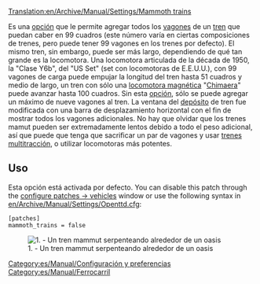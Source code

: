 [[Translation:en/Archive/Manual/Settings/Mammoth trains]]
{{es/Traducción|en/Archive/Manual/Settings/Mammoth trains|0}}

Es una [[es/Archive/Manual/Settings/Opciones avanzadas|opción]] que le permite agregar todos los [[es/Manual/Trenes|vagones]] de un [[es/Manual/Trenes|tren]] que puedan caber en 99 cuadros (este número varía en ciertas composiciones de trenes, pero puede tener 99 vagones en los trenes por defecto). El mismo tren, sin embargo, puede ser más largo, dependiendo de qué tan grande es la locomotora. Una locomotora articulada de la década de 1950, la "Clase Y6b", del "US Set" (set con locomotoras de E.E.U.U.), con 99 vagones de carga puede empujar la longitud del tren hasta 51 cuadros y  medio de largo, un tren con sólo una [[es/Manual/Base Set/MagLev|locomotora magnética]] "[[es/Manual/Base Set/Trains/Lev4 'Chimaera'|Chimaera]]" puede avanzar hasta 100 cuadros. Sin esta [[es/Archive/Manual/Settings/Opciones avanzadas|opción]], sólo se puede agregar un máximo de nueve vagones al tren. La ventana del [[es/Manual/Depósitos|depósito]] de tren fue modificada con una barra de desplazamiento horizontal con el fin de mostrar todos los vagones adicionales. No hay que olvidar que los trenes mamut pueden ser extremadamente lentos debido a todo el peso adicional, así que puede que tenga que sacrificar un par de vagones y usar [[es/Archive/Manual/Trenes Multitracción|trenes multitracción]], o utilizar locomotoras más potentes.

== Uso ==
Esta opción está activada por defecto. You can disable this patch through the [[en/Archive/Manual/Settings/Configuring patches/Vehicles|configure patches -> vehicles]] window or use the following syntax in [[en/Archive/Manual/Settings/Openttd.cfg]]:
<pre>
[patches]
mammoth_trains = false
</pre>
[[File:en/Archive/Manual/Settings/MammothTrains.png|center|frame|1. - Un tren mammut serpenteando alrededor de un oasis]]

[[Category:es/Manual/Configuración y preferencias]]
[[Category:es/Manual/Ferrocarril]]